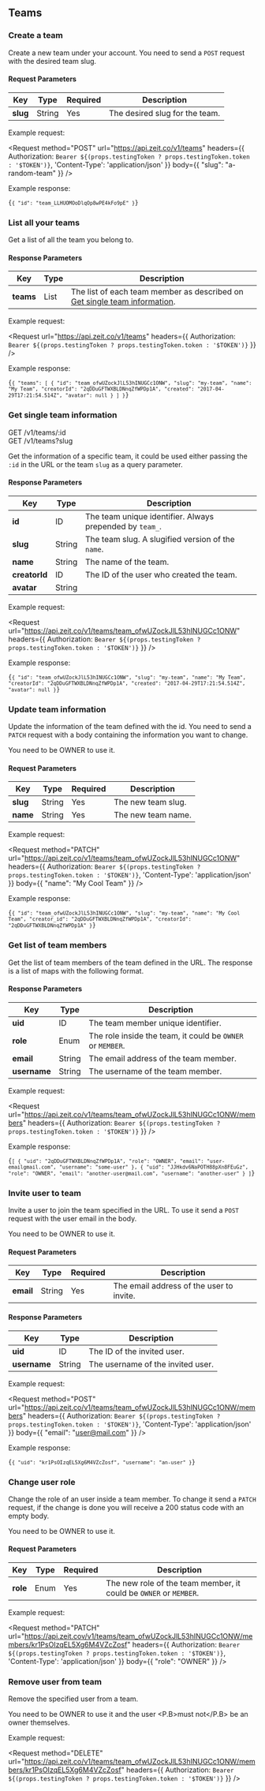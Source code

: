 
## Teams

### Create a team
<Endpoint method="POST" url="/v1/teams" />

Create a new team under your account. You need to send a `POST` request with the desired team slug.

#### Request Parameters
| Key | <HelpLink href="#api-basics/types" hasIcon>Type</HelpLink> | Required | Description |
| -- | -- | -- | -- |
| **slug** | <HelpLink href="#api-basics/types">String</HelpLink> | Yes | The desired slug for the team. |

<Example>
  <span>Example request:</span>

  <Request
    method="POST"
    url="https://api.zeit.co/v1/teams"
    headers={{
      Authorization: `Bearer ${(props.testingToken ? props.testingToken.token : '$TOKEN')}`,
      'Content-Type': 'application/json'
    }}
    body={{
      "slug": "a-random-team"
    }}
  />

  Example response:

<Code syntax="json">{`{
  "id": "team_LLHUOMOoDlqOp8wPE4kFo9pE"
}`}</Code>
</Example>

### List all your teams
<Endpoint method="GET" url="/v1/teams" />

Get a list of all the team you belong to.

#### Response Parameters
| Key | <HelpLink href="#api-basics/types" hasIcon>Type</HelpLink> | Description |
| -- | -- | -- |
| **teams** | <HelpLink href="#api-basics/types">List</HelpLink> | The list of each team member as described on [Get single team information](#endpoints/teams/get-single-team-information). |

<Example>
  <span>Example request:</span>

  <Request
    url="https://api.zeit.co/v1/teams"
    headers={{
      Authorization: `Bearer ${(props.testingToken ? props.testingToken.token : '$TOKEN')}`
    }}
  />

  Example response:

<Code syntax="json">{`{
  "teams": [
    {
      "id": "team_ofwUZockJlL53hINUGCc1ONW",
      "slug": "my-team",
      "name": "My Team",
      "creatorId": "2qDDuGFTWXBLDNnqZfWPDp1A",
      "created": "2017-04-29T17:21:54.514Z",
      "avatar": null
    }
  ]
}`}</Code>
</Example>

### Get single team information
<Endpoint>
  GET /v1/teams/:id<br />
  GET /v1/teams?slug
</Endpoint>

Get the information of a specific team, it could be used either passing the `:id` in the URL or the team `slug` as a query parameter.

#### Response Parameters
| Key | <HelpLink href="#api-basics/types" hasIcon>Type</HelpLink> | Description |
| -- | -- | -- |
| **id** | <HelpLink href="#api-basics/types">ID</HelpLink> | The team unique identifier. Always prepended by `team_`. |
| **slug** | <HelpLink href="#api-basics/types">String</HelpLink> | The team slug. A slugified version of the `name`. |
| **name** | <HelpLink href="#api-basics/types">String</HelpLink> | The name of the team. |
| **creatorId** | <HelpLink href="#api-basics/types">ID</HelpLink> | The ID of the user who created the team. |
| **avatar** | <HelpLink href="#api-basics/types">String</HelpLink> | |

<Example>
  <span>Example request:</span>

  <Request
    url="https://api.zeit.co/v1/teams/team_ofwUZockJlL53hINUGCc1ONW"
    headers={{
      Authorization: `Bearer ${(props.testingToken ? props.testingToken.token : '$TOKEN')}`
    }}
  />

  Example response:

<Code syntax="json">{`{
  "id": "team_ofwUZockJlL53hINUGCc1ONW",
  "slug": "my-team",
  "name": "My Team",
  "creatorId": "2qDDuGFTWXBLDNnqZfWPDp1A",
  "created": "2017-04-29T17:21:54.514Z",
  "avatar": null
}`}</Code>
</Example>

### Update team information
<Endpoint method="PATCH" url="/v1/teams/:id" />

Update the information of the team defined with the id. You need to send a `PATCH` request with a body containing the information you want to change.

<Note>You need to be <InlineCode>OWNER</InlineCode> to use it.</Note>

#### Request Parameters
| Key | <HelpLink href="#api-basics/types" hasIcon>Type</HelpLink> | Required | Description |
| -- | -- | -- | -- |
| **slug** | <HelpLink href="#api-basics/types">String</HelpLink> | Yes | The new team slug. |
| **name** | <HelpLink href="#api-basics/types">String</HelpLink> | Yes | The new team name. |

<Example>
  <span>Example request:</span>

  <Request
    method="PATCH"
    url="https://api.zeit.co/v1/teams/team_ofwUZockJlL53hINUGCc1ONW"
    headers={{
      Authorization: `Bearer ${(props.testingToken ? props.testingToken.token : '$TOKEN')}`,
      'Content-Type': 'application/json'
    }}
    body={{
      "name": "My Cool Team"
    }}
  />

  Example response:

<Code syntax="json">{`{
  "id": "team_ofwUZockJlL53hINUGCc1ONW",
  "slug": "my-team",
  "name": "My Cool Team",
  "creator_id": "2qDDuGFTWXBLDNnqZfWPDp1A",
  "creatorId": "2qDDuGFTWXBLDNnqZfWPDp1A"
}`}</Code>
</Example>

### Get list of team members
<Endpoint method="GET" url="/v1/teams/:id/members" />

Get the list of team members of the team defined in the URL. The response is a list of maps with the following format.

#### Response Parameters
| Key | <HelpLink href="#api-basics/types" hasIcon>Type</HelpLink> | Description |
| -- | -- | -- |
| **uid** | <HelpLink href="#api-basics/types">ID</HelpLink> | The team member unique identifier. |
| **role** | <HelpLink href="#api-basics/types">Enum</HelpLink> | The role inside the team, it could be `OWNER` or `MEMBER`. |
| **email** | <HelpLink href="#api-basics/types">String</HelpLink> | The email address of the team member. |
| **username** | <HelpLink href="#api-basics/types">String</HelpLink> | The username of the team member. |

<Example>
  <span>Example request:</span>

  <Request
    url="https://api.zeit.co/v1/teams/team_ofwUZockJlL53hINUGCc1ONW/members"
    headers={{
      Authorization: `Bearer ${(props.testingToken ? props.testingToken.token : '$TOKEN')}`
    }}
  />

  Example response:

<Code syntax="json">{`[
  {
    "uid": "2qDDuGFTWXBLDNnqZfWPDp1A",
    "role": "OWNER",
    "email": "user-emailgmail.com",
    "username": "some-user"
  },
  {
    "uid": "JJHkdv6NaPOTH88pXn8FEuGz",
    "role": "OWNER",
    "email": "another-user@mail.com",
    "username": "another-user"
  }
]`}</Code>
</Example>

### Invite user to team
<Endpoint method="POST" url="/v1/teams/:id/members" />

Invite a user to join the team specified in the URL. To use it send a `POST` request with the user email in the body.

<Note>You need to be <InlineCode>OWNER</InlineCode> to use it.</Note>

#### Request Parameters
| Key | <HelpLink href="#api-basics/types" hasIcon>Type</HelpLink> | Required | Description |
| -- | -- | -- | -- |
| **email** | <HelpLink href="#api-basics/types">String</HelpLink> | Yes | The email address of the user to invite. |

#### Response Parameters
| Key | <HelpLink href="#api-basics/types" hasIcon>Type</HelpLink> | Description |
| -- | -- | -- |
| **uid** | <HelpLink href="#api-basics/types">ID</HelpLink> | The ID of the invited user. |
| **username** | <HelpLink href="#api-basics/types">String</HelpLink> | The username of the invited user. |

<Example>
  <span>Example request:</span>

  <Request
    method="POST"
    url="https://api.zeit.co/v1/teams/team_ofwUZockJlL53hINUGCc1ONW/members"
    headers={{
      Authorization: `Bearer ${(props.testingToken ? props.testingToken.token : '$TOKEN')}`,
      'Content-Type': 'application/json'
    }}
    body={{
      "email": "user@mail.com"
    }}
  />

  Example response:

<Code syntax="json">{`{
  "uid": "kr1PsOIzqEL5Xg6M4VZcZosf",
  "username": "an-user"
}`}</Code>
</Example>

### Change user role
<Endpoint method="PATCH" url="/v1/teams/:id/members/:userId" />

Change the role of an user inside a team member. To change it send a `PATCH` request, if the change is done you will receive a 200 status code with an empty body.

<Note>You need to be <InlineCode>OWNER</InlineCode> to use it.</Note>

#### Request Parameters
| Key | <HelpLink href="#api-basics/types" hasIcon>Type</HelpLink> | Required | Description |
| -- | -- | -- | -- |
| **role** | <HelpLink href="#api-basics/types">Enum</HelpLink> | Yes | The new role of the team member, it could be `OWNER` or `MEMBER`. |

<Example>
  <span>Example request:</span>

  <Request
    method="PATCH"
    url="https://api.zeit.cov/v1/teams/team_ofwUZockJlL53hINUGCc1ONW/members/kr1PsOIzqEL5Xg6M4VZcZosf"
    headers={{
      Authorization: `Bearer ${(props.testingToken ? props.testingToken.token : '$TOKEN')}`,
      'Content-Type': 'application/json'
    }}
    body={{
      "role": "OWNER"
    }}
  />
</Example>

### Remove user from team
<Endpoint method="DELETE" url="/v1/teams/:id/members/:userId" />

Remove the specified user from a team.

<Note>You need to be <InlineCode>OWNER</InlineCode> to use it and the user <P.B>must not</P.B> be an owner themselves.</Note>

<Example>
  <span>Example request:</span>

  <Request
    method="DELETE"
    url="https://api.zeit.co/v1/teams/team_ofwUZockJlL53hINUGCc1ONW/members/kr1PsOIzqEL5Xg6M4VZcZosf"
    headers={{
      Authorization: `Bearer ${(props.testingToken ? props.testingToken.token : '$TOKEN')}`
    }}
  />
</Example>

